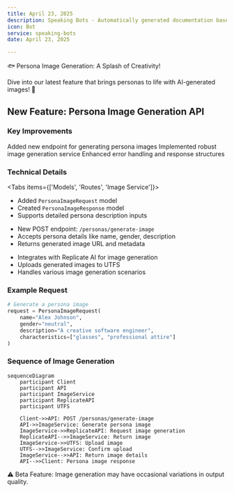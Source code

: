 ```yaml
---
title: April 23, 2025
description: Speaking Bots - Automatically generated documentation based on Git activity.
icon: Bot
service: speaking-bots
date: April 23, 2025

---
```


🐟 Persona Image Generation: A Splash of Creativity!

<Callout type="info">
Dive into our latest feature that brings personas to life with AI-generated images! 🎨
</Callout>

## New Feature: Persona Image Generation API

### Key Improvements

<Steps>
<Step>Added new endpoint for generating persona images</Step>
<Step>Implemented robust image generation service</Step>
<Step>Enhanced error handling and response structures</Step>
</Steps>

### Technical Details

<Tabs items={['Models', 'Routes', 'Image Service']}>
<Tab value="Models">

- Added `PersonaImageRequest` model
- Created `PersonaImageResponse` model
- Supports detailed persona description inputs

</Tab>

<Tab value="Routes">

- New POST endpoint: `/personas/generate-image`
- Accepts persona details like name, gender, description
- Returns generated image URL and metadata

</Tab>

<Tab value="Image Service">

- Integrates with Replicate AI for image generation
- Uploads generated images to UTFS
- Handles various image generation scenarios

</Tab>
</Tabs>

### Example Request

```python
# Generate a persona image
request = PersonaImageRequest(
    name="Alex Johnson",
    gender="neutral",
    description="A creative software engineer",
    characteristics=["glasses", "professional attire"]
)
```

### Sequence of Image Generation

```mermaid
sequenceDiagram
    participant Client
    participant API
    participant ImageService
    participant ReplicateAPI
    participant UTFS

    Client->>API: POST /personas/generate-image
    API->>ImageService: Generate persona image
    ImageService->>ReplicateAPI: Request image generation
    ReplicateAPI-->>ImageService: Return image
    ImageService->>UTFS: Upload image
    UTFS-->>ImageService: Confirm upload
    ImageService-->>API: Return image details
    API-->>Client: Persona image response
```

<Callout type="warn">
⚠️ Beta Feature: Image generation may have occasional variations in output quality.
</Callout>